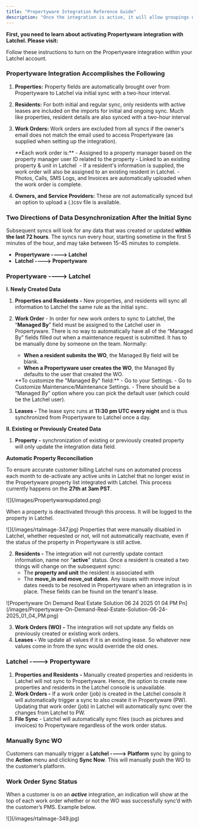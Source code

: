 ```yaml
---
title: "Propertyware Integration Reference Guide"
description: "Once the integration is active, it will allow groupings of properties. Latchel supports enterprise accounts as long as all the properties the property manager wants to sync with Latchel are in a single location. Latchel does not currently support syncing across multiple locations."
---
```


**First, you need to learn about activating Propertyware integration with Latchel. Please visit:**

<Card title="How to Activate the Client Propertyware Integration" icon="cloud-check" iconType="duotone" href="/s/topic/0TO5e000000h9wqGAA/How-to-Activate-the-Client-Propertyware-Integration">
  Follow these instructions to turn on the Propertyware integration within your Latchel account.
</Card>

### **Propertyware Integration Accomplishes the Following**

1. **Properties:** Property fields are automatically brought over from Propertyware to Latchel via initial sync with a two-hour interval.
2. **Residents:** For both initial and regular sync, only residents with active leases are included on the imports for initial and ongoing sync. Much like properties, resident details are also synced with a two-hour interval
3. **Work Orders:** Work orders are excluded from all syncs if the owner's email does not match the email used to access Propertyware (as supplied when setting up the integration).

   <Check>
     **Each work order is:**
     - Assigned to a property manager based on the property manager user ID related to the property
     - Linked to an existing property & unit in Latchel 
     - If a resident's information is supplied, the work order will also be assigned to an existing resident in Latchel.
     - Photos, Calls, SMS Logs, and Invoices are automatically uploaded when the work order is complete.
   </Check>
4. **Owners, and Service Providers:** These are not automatically synced but an option to upload a (.)csv file is available.

### **Two Directions of Data Desynchronization After the Initial Sync**

Subsequent syncs will look for any data that was created or updated **within the last 72 hours**. The syncs run every hour, starting sometime in the first 5 minutes of the hour, and may take between 15-45 minutes to complete. 

- **Propertyware ----\> Latchel**
- **Latchel ----\> Propertyware**

### **Propertyware ----\> Latchel**

**I. Newly Created Data**

1. **Properties and Residents -** New properties, and residents will sync all information to Latchel the same rule as the initial sync.
2. **Work Order** - In order for new work orders to sync to Latchel, the “**Managed By**” field must be assigned to the Latchel user in Propertyware. There is no way to automatically have all of the “Managed By” fields filled out when a maintenance request is submitted. It has to be manually done by someone on the team. Normally:
   - **When a resident submits the WO**, the Managed By field will be blank.
   - **When a Propertyware user creates the WO**, the Managed By defaults to the user that created the WO.

   <Check>
     **To customize the "Managed By" field:**
     - Go to your Settings.
     - Go to Customize Maintenance/Maintenance Settings.
     - There should be a “Managed By” option where you can pick the default user (which could be the Latchel user).
   </Check>
3. **Leases -** The lease sync runs at **11:30 pm UTC every night** and is thus synchronized from Propertyware to Latchel once a day.

**II. Existing or Previously Created Data**

1. **Property -** synchronization of existing or previously created property will only update the integration data field.

**Automatic Property Reconciliation**

To ensure accurate customer billing Latchel runs on automated process each month to de-activate any active units in Latchel that no longer exist in the Propertyware property list integrated with Latchel. This process currently happens on the **27th at 3am PST**.

<Frame>
  ![](/images/Propertywareupdated.png)
</Frame>

When a property is deactivated through this process. It will be logged to the property in Latchel.

<Frame>
  ![](/images/rtaImage-347.jpg)
</Frame>

<Note>
  Properties that were manually disabled in Latchel, whether requested or not, will not automatically reactivate, even if the status of the property in Propertyware is still active.
</Note>

2. **Residents -** The integration will not currently update contact information, name nor “**active**” status. Once a resident is created a two things will change on the subsequent sync:
   - The **property and unit** the resident is associated with
   - The **move_in and move_out dates**. Any issues with move in/out dates needs to be resolved in Propertyware when an integration is in place. These fields can be found on the tenant's lease.

<Frame>
  ![Propertyware On Demand Real Estate Solution 06 24 2025 01 04 PM Pn](/images/Propertyware-On-Demand-Real-Estate-Solution-06-24-2025_01_04_PM.png)
</Frame>

3. **Work Orders (WO) -** The integration will not update any fields on previously created or existing work orders.
4. **Leases -** We update all values if it is an existing lease. So whatever new values come in from the sync would override the old ones.

### **Latchel ----\> Propertyware**

1. **Properties and Residents -** Manually created properties and residents in Latchel will not sync to Propertyware. Hence, the option to create new properties and residents in the Latchel console is unavailable.
2. **Work Orders -** If a work order (job) is created in the Latchel console it will automatically trigger a sync to also create it in Propertyware (PW). Updating that work order (job) in Latchel will automatically sync over the changes from Latchel to PW.
3. **File Sync** - Latchel will automatically sync files (such as pictures and invoices) to Propertyware regardless of the work order status.

### **Manually Sync WO**

Customers can manually trigger a **Latchel ----\> Platform** sync by going to the **Action** menu and clicking **Sync Now**. This will manually push the WO to the customer’s platform.

### **Work Order Sync Status**

When a customer is on an **_active_** integration, an indication will show at the top of each work order whether or not the WO was successfully sync’d with the customer’s PMS. Example below.

<Frame>
  ![](/images/rtaImage-349.jpg)
</Frame>